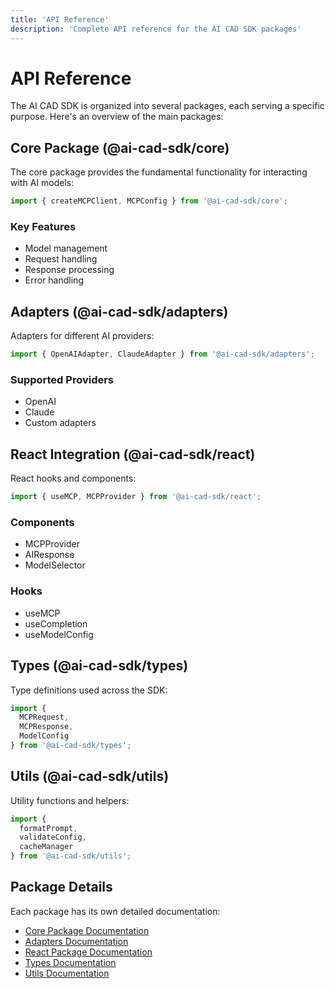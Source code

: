 ```yaml
---
title: 'API Reference'
description: 'Complete API reference for the AI CAD SDK packages'
---
```


# API Reference

The AI CAD SDK is organized into several packages, each serving a specific purpose. Here's an overview of the main packages:

## Core Package (@ai-cad-sdk/core)

The core package provides the fundamental functionality for interacting with AI models:

```typescript
import { createMCPClient, MCPConfig } from '@ai-cad-sdk/core';
```

### Key Features
- Model management
- Request handling
- Response processing
- Error handling

## Adapters (@ai-cad-sdk/adapters)

Adapters for different AI providers:

```typescript
import { OpenAIAdapter, ClaudeAdapter } from '@ai-cad-sdk/adapters';
```

### Supported Providers
- OpenAI
- Claude
- Custom adapters

## React Integration (@ai-cad-sdk/react)

React hooks and components:

```typescript
import { useMCP, MCPProvider } from '@ai-cad-sdk/react';
```

### Components
- MCPProvider
- AIResponse
- ModelSelector

### Hooks
- useMCP
- useCompletion
- useModelConfig

## Types (@ai-cad-sdk/types)

Type definitions used across the SDK:

```typescript
import { 
  MCPRequest, 
  MCPResponse,
  ModelConfig
} from '@ai-cad-sdk/types';
```

## Utils (@ai-cad-sdk/utils)

Utility functions and helpers:

```typescript
import { 
  formatPrompt,
  validateConfig,
  cacheManager
} from '@ai-cad-sdk/utils';
```

## Package Details

Each package has its own detailed documentation:

- [Core Package Documentation](/docs/api-reference/core)
- [Adapters Documentation](/docs/api-reference/adapters)
- [React Package Documentation](/docs/api-reference/react)
- [Types Documentation](/docs/api-reference/types)
- [Utils Documentation](/docs/api-reference/utils) 
